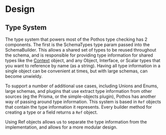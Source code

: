 

# Design

## Type System

The type system that powers most of the Pothos type checking has 2 components. The first is the
SchemaTypes type param passed into the SchemaBuilder. This allows a shared set of types to be reused
throughout the schema, and is responsible for providing type information for shared types like the
[Context](./guide/context) object, and any Object, Interface, or Scalar types that you want to
reference by name \(as a string\). Having all type information in a single object can be convenient
at times, but with large schemas, can become unwieldy.

To support a number of additional use cases, including Unions and Enums, large schemas, and plugins
that use extract type information from other sources \(eg the Prisma, or the simple-objects
plugin\), Pothos has another way of passing around type information. This system is based in `Ref`
objects that contain the type information it represents. Every builder method for creating a type or
a field returns a `Ref` object.

Using Ref objects allows us to separate the type information from the implementation, and allows for
a more modular design.
